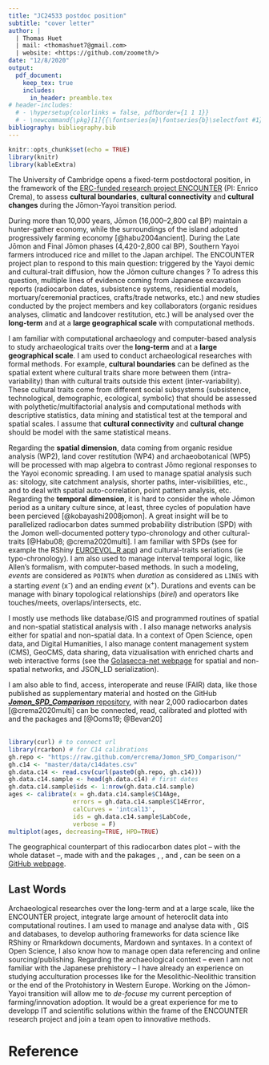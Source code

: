 ```yaml
---
title: "JC24533 postdoc position"
subtitle: "cover letter"
author: |
  | Thomas Huet 
  | mail: <thomashuet7@gmail.com>
  | website: <https://github.com/zoometh/>
date: "12/8/2020"
output: 
  pdf_document:
    keep_tex: true
    includes:
      in_header: preamble.tex
# header-includes:
  # - \hypersetup{colorlinks = false, pdfborder={1 1 1}}
  # - \newcommand{\pkg}[1]{{\fontseries{m}\fontseries{b}\selectfont #1}}
bibliography: bibliography.bib
---
```


```r
knitr::opts_chunk$set(echo = TRUE)
library(knitr)
library(kableExtra)
```

The University of Cambridge opens a fixed-term postdoctoral position, in the framework of the [ERC-funded research project ENCOUNTER](https://www.encounterproject.info/) (PI: Enrico Crema), to assess **cultural boundaries**, **cultural connectivity** and **cultural changes** during the Jōmon-Yayoi transition period.  
 
During more than 10,000 years, Jōmon (16,000–2,800 cal BP) maintain a hunter-gather economy, while the surroundings of the island adopted progressively farming economy [@habu2004ancient]. During the Late Jōmon and Final Jōmon phases (4,420-2,800 cal BP), Southern Yayoi farmers introduced rice and millet to the Japan archipel. The ENCOUNTER project plan to respond to this main question: triggered by the Yayoi demic and cultural-trait diffusion, how the Jōmon culture changes ? To adress this question, multiple lines of evidence coming from Japanese excavation reports (radiocarbon dates, subsistence systems, residiential models, mortuary/ceremonial practices, crafts/trade networks, etc.) and new studies conducted by the project members and key collaborators (organic residues analyses, climatic and landcover restitution, etc.) will be analysed over the **long-term** and at a **large geographical scale** with computational methods.

I am familiar with computational archaeology and computer-based analysis to study archaeological traits over the **long-term** and at a **large geographical scale**. I am used to conduct archaeological researches with formal methods. For example, **cultural boundaries** can be defined as the spatial extent where cultural traits share more between them (intra-variability) than with cultural traits outside this extent (inter-variability). These cultural traits come from different social subsystems (subsistence, technological, demographic, ecological, symbolic) that should be assessed with polythetic/multifactorial analysis and computational methods with descriptive statistics, data mining and statistical test at the temporal and spatial scales. I assume that **cultural connectivity** and **cultural change** should be model with the same statistical means. 

Regarding the **spatial dimension**, data coming from organic residue analysis (WP2), land cover restitution (WP4) and archaeobotanical (WP5) will be processed with map algebra to contrast Jōmo regional responses to the Yayoi economic spreading. I am used to manage spatial analysis such as: sitology, site catchment analysis, shorter paths, inter-visibilities, etc., and to deal with spatial auto-correlation, point pattern analysis, etc. Regarding the **temporal dimension**, it is hard to consider the whole Jōmon period as a unitary culture since, at least, three cycles of population have been percieved [@kobayashi2008jomon]. A great insight will be to parallelized radiocarbon dates summed probability distribution (SPD) with the Jomon well-documented pottery typo-chronology and other cultural-traits [@Habu08; @crema2020multi]. I am familiar with SPDs (see for example the RShiny [EUROEVOL_R app](https://neolithic.shinyapps.io/Euroevol_R/)) and cultural-traits seriations (ie typo-chronology). I am also used to manage interval temporal logic, like Allen's formalism, with computer-based methods. In such a modeling, *events* are considered as `POINTS` when *duration* as considered as `LINES` with a starting *event* (x^-^) and an ending *event* (x^+^). Durations and events can be manage with binary topological relationships (*birel*) and operators like touches/meets, overlaps/intersects, etc.   

I mostly use methods like database/GIS and programmed routines of spatial and non-spatial statistical analysis with \textsf{R}. I also manage networks analysis either for spatial and non-spatial data. In a context of Open Science, open data, and Digital Humanities, I also manage content management system (CMS), GeoCMS, data sharing, data vizualisation with enriched charts and web interactive forms (see the [Golasecca-net webpage](https://zoometh.github.io/golasecca/) for spatial and non-spatial networks, and JSON\_LD serialization). 

I am also able to find, access, interoperate and reuse (FAIR) data, like those published as supplementary material and hosted on the GitHub [***Jomon_SPD_Comparison*** repository](https://github.com/ercrema/jomonPhasesAndPopulation), with near 2,000 radiocarbon dates [@crema2020multi] can be connected, read, calibrated and plotted with \textsf{R} and the packages \pkg{curl} and \pkg{rcarbon} [@Ooms19; @Bevan20]  
&nbsp;
  
```r
library(curl) # to connect url
library(rcarbon) # for C14 calibrations
gh.repo <- "https://raw.github.com/ercrema/Jomon_SPD_Comparison/"
gh.c14 <- "master/data/c14dates.csv"
gh.data.c14 <- read.csv(curl(paste0(gh.repo, gh.c14)))
gh.data.c14.sample <- head(gh.data.c14) # first dates
gh.data.c14.sample$ids <- 1:nrow(gh.data.c14.sample)
ages <- calibrate(x = gh.data.c14.sample$C14Age,
                  errors = gh.data.c14.sample$C14Error,
                  calCurves = 'intcal13',
                  ids = gh.data.c14.sample$LabCode,
                  verbose = F)
multiplot(ages, decreasing=TRUE, HPD=TRUE)
```

The geographical counterpart of this radiocarbon dates plot -- with the whole dataset --, made with \textsf{R} and the pakages \pkg{leaflet}, \pkg{htmltools}, \pkg{dplyr} and \pkg{curl}, can be seen on a [GitHub webpage](https://zoometh.github.io/encounter_postdoc/docs/lf_jomon_sites.html).

## Last Words

Archaeological researches over the long-term and at a large scale, like the ENCOUNTER project, integrate large amount of heteroclit data into computational routines. I am used to manage and analyse data with \textsf{R}, GIS and databases, to develop authoring frameworks for data science like RShiny or Rmarkdown documents, Mardown and \LaTeX syntaxes. In a context of Open Science, I also know how to manage open data referencing and online sourcing/publishing.
Regarding the archaeological context -- even I am not familiar with the Japanese prehistory -- I have already an experience on studying acculturation processes like for the Mesolithic-Neolithic transition or the end of the Protohistory in Western Europe. 
Working on the Jōmon-Yayoi transition will allow me to *de-focuse* my current perception of farming/innovation adoption. It would be a great experience for me to developp IT and scientific solutions within the frame of the ENCOUNTER research project and join a team open to innovative methods.

# Reference



